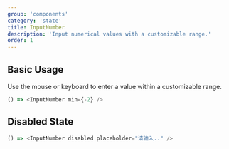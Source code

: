 ```yaml
---
group: 'components'
category: 'state'
title: InputNumber
description: 'Input numerical values with a customizable range.'
order: 1
---
```


## Basic Usage

Use the mouse or keyboard to enter a value within a customizable range.

```js live=true
() => <InputNumber min={-2} />
```

## Disabled State

```js live=true
() => <InputNumber disabled placeholder="请输入.." />
```
